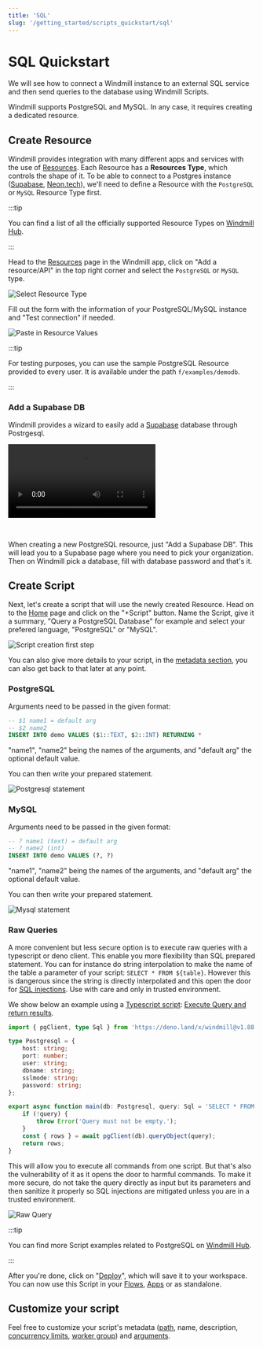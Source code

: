 ```yaml
---
title: 'SQL'
slug: '/getting_started/scripts_quickstart/sql'
---
```



# SQL Quickstart

We will see how to connect a Windmill instance to an external SQL service and then send queries to the database using Windmill Scripts.

Windmill supports PostgreSQL and MySQL. In any case, it requires creating a dedicated resource.

## Create Resource

Windmill provides integration with many different apps and services with the use
of [Resources][docs-resources]. Each Resource has a **Resources Type**, which
controls the shape of it. To be able to connect to a Postgres instance ([Supabase](../../../integrations/supabase.md), [Neon.tech](../../../integrations/neon.md)), we'll need to define a Resource with the `PostgreSQL` or `MySQL` Resource Type first.

:::tip

You can find a list of all the officially supported Resource Types on
[Windmill Hub][hub-resources].

:::

Head to the <a href="https://app.windmill.dev/resources" rel="nofollow">Resources</a> page in the Windmill app, click on
"Add a resource/API" in the top right corner and select the `PostgreSQL` or `MySQL` type.

![Select Resource Type](../../../assets/integrations/psql-1-resources.png.webp)

Fill out the form with the information of your PostgreSQL/MySQL instance and "Test connection" if needed.

![Paste in Resource Values](../../../assets/integrations/psql-2-postgres-rt.png.webp)

:::tip

For testing purposes, you can use the sample PostgreSQL Resource provided to
every user. It is available under the path `f/examples/demodb`.

:::

### Add a Supabase DB

Windmill provides a wizard to easily add a [Supabase](https://supabase.com/) database through Postrgesql.

<video
    className="border-2 rounded-xl object-cover w-full h-full dark:border-gray-800"
    controls
    src="/videos/supabase_wizard.mp4"
/>

<br/>

When creating a new PostgreSQL resource, just "Add a Supabase DB". This will lead you to a Supabase page where
you need to pick your organization. Then on Windmill pick a database, fill with database password and that's it.

## Create Script

Next, let's create a script that will use the newly created Resource. Head on to
the <a href="https://app.windmill.dev/" rel="nofollow">Home</a> page and click on the "+Script" button. Name the Script, give it a summary, "Query a PostgreSQL Database" for
example and select your prefered language, "PostgreSQL" or "MySQL".

![Script creation first step](../../../assets/integrations/psql-3-script-creation.png.webp)

You can also give more details to your script, in the [metadata section](../../../script_editor/metadata.mdx), you can also get back to that later at any point.

### PostgreSQL

Arguments need to be passed in the given format:

```sql
-- $1 name1 = default arg
-- $2 name2
INSERT INTO demo VALUES ($1::TEXT, $2::INT) RETURNING *
```

"name1", "name2" being the names of the arguments, and "default arg" the optional default value.

You can then write your prepared statement.

![Postgresql statement](./postgresql_statement.png.webp)

### MySQL

Arguments need to be passed in the given format:

```sql
-- ? name1 (text) = default arg
-- ? name2 (int)
INSERT INTO demo VALUES (?, ?)
```

"name1", "name2" being the names of the arguments, and "default arg" the optional default value.

You can then write your prepared statement.

![Mysql statement](./mysql_statement.png.webp)

### Raw Queries

A more convenient but less secure option is to execute raw queries with a typescript or deno client. This enable you more flexibility than SQL prepared statement. You can for instance do string interpolation to make the name of the table a parameter of your script: `SELECT * FROM ${table}`. However this is dangerous since the string is directly interpolated and this open the door for [SQL injections](https://en.wikipedia.org/wiki/SQL_injection). Use with care and only in trusted environment.

We show below an example using a [Typescript script](../1_typescript_quickstart/index.mdx): [Execute Query and return results](https://hub.windmill.dev/scripts/postgresql/1294/execute-query-and-return-results-postgresql).

```typescript
import { pgClient, type Sql } from 'https://deno.land/x/windmill@v1.88.1/mod.ts';

type Postgresql = {
	host: string;
	port: number;
	user: string;
	dbname: string;
	sslmode: string;
	password: string;
};

export async function main(db: Postgresql, query: Sql = 'SELECT * FROM demo;') {
	if (!query) {
		throw Error('Query must not be empty.');
	}
	const { rows } = await pgClient(db).queryObject(query);
	return rows;
}
```

This will allow you to execute all commands from one script. But that's also the vulnerability of it as it opens the door to harmful commands. To make it more secure, do not take the query directly as input but its parameters and then sanitize it properly so SQL injections are mitigated unless you are in a trusted environment.

![Raw Query](./raw_query.png.webp)

:::tip

You can find more Script examples related to PostgreSQL on
[Windmill Hub][hub-examples].

:::

After you're done, click on "[Deploy](../../../core_concepts/0_draft_and_deploy/index.mdx)", which will save it to your workspace. You can now use this Script in your [Flows][docs-flows], [Apps][docs-apps] or as standalone.

## Customize your script

Feel free to customize your script's metadata ([path](../../../core_concepts/16_roles_and_permissions/index.mdx#path), name, description, [concurrency limits](../../../script_editor/concurrency_limit.mdx), [worker group](../../../script_editor/worker_group_tag.mdx)) and [arguments](../../../script_editor/customize_arguments.mdx).

<div class="grid grid-cols-2 gap-6 mb-4">
	<DocCard
		title="Metadata"
		description="Each script has metadata associated with it, enabling it to be defined and configured in depth."
		href="/docs/script_editor/metadata"
	/>
	<DocCard
		title="Customize Arguments"
		description="Some arguments' types can be given advanced settings that will affect the inputs' auto-generated UI and JSON Schema."
		href="/docs/script_editor/customize_arguments"
	/>
</div>

<!-- Links -->

[hub-resources]: https://hub.windmill.dev/resources
[hub-examples]: https://hub.windmill.dev/integrations/postgresql
[docs-resources]: /docs/core_concepts/resources_and_types
[docs-path]: /docs/core_concepts/roles_and_permissions#path
[docs-flows]: /docs/getting_started/flows_quickstart
[docs-apps]: /docs/getting_started/apps_quickstart
